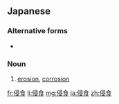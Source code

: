 ==Japanese==
{{ja-kanjitab|しん|しょく|yomi=o}}

===Alternative forms===
* {{l|ja|侵蝕}}

===Noun===
{{ja-noun|しんしょく}}

# [[erosion]], [[corrosion]]

[[fr:侵食]]
[[li:侵食]]
[[mg:侵食]]
[[ja:侵食]]
[[zh:侵食]]